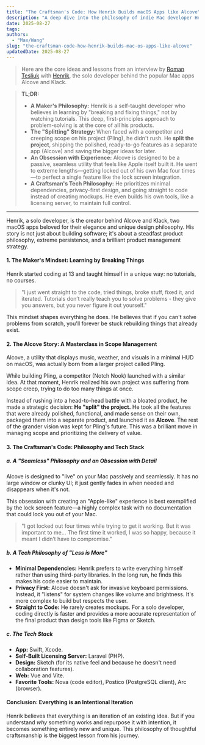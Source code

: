 ```yaml
---
title: "The Craftsman's Code: How Henrik Builds macOS Apps like Alcove"
description: "A deep dive into the philosophy of indie Mac developer Henrik, creator of Alcove and Klack. Learn his 'split strategy' for scope management, his obsession with detail, and his 'code-first' approach."
date: 2025-08-27
tags:
authors:
  - "Max/Wang"
slug: "the-craftsman-code-how-henrik-builds-mac-os-apps-like-alcove"
updatedDate: 2025-08-27
---
```

> Here are the core ideas and lessons from an interview by [Roman Tesliuk](https://x.com/RomaTesla) with [Henrik](https://x.com/henrikruscon), the solo developer behind the popular Mac apps Alcove and Klack.

> **TL;DR:**
>
> * **A Maker's Philosophy:** Henrik is a self-taught developer who believes in learning by "breaking and fixing things," not by watching tutorials. This deep, first-principles approach to problem-solving is at the core of all his products.
> * **The "Splitting" Strategy:** When faced with a competitor and creeping scope on his project (Pling), he didn't rush. He **split the project**, shipping the polished, ready-to-go features as a separate app (Alcove) and saving the bigger ideas for later.
> * **An Obsession with Experience:** Alcove is designed to be a passive, seamless utility that feels like Apple itself built it. He went to extreme lengths—getting locked out of his own Mac four times—to perfect a single feature like the lock screen integration.
> * **A Craftsman's Tech Philosophy:** He prioritizes minimal dependencies, privacy-first design, and going straight to code instead of creating mockups. He even builds his own tools, like a licensing server, to maintain full control.

***


Henrik, a solo developer, is the creator behind Alcove and Klack, two macOS apps beloved for their elegance and unique design philosophy. His story is not just about building software; it's about a steadfast product philosophy, extreme persistence, and a brilliant product management strategy.

#### **1. The Maker's Mindset: Learning by Breaking Things**

Henrik started coding at 13 and taught himself in a unique way: no tutorials, no courses.
> "I just went straight to the code, tried things, broke stuff, fixed it, and iterated. Tutorials don’t really teach you to solve problems - they give you answers, but you never figure it out yourself."

This mindset shapes everything he does. He believes that if you can't solve problems from scratch, you'll forever be stuck rebuilding things that already exist.

#### **2. The Alcove Story: A Masterclass in Scope Management**

Alcove, a utility that displays music, weather, and visuals in a minimal HUD on macOS, was actually born from a larger project called Pling.

While building Pling, a competitor (Notch Nook) launched with a similar idea. At that moment, Henrik realized his own project was suffering from scope creep, trying to do too many things at once.

Instead of rushing into a head-to-head battle with a bloated product, he made a strategic decision:
**He "split" the project.**
He took all the features that were already polished, functional, and made sense on their own, packaged them into a separate product, and launched it as **Alcove**. The rest of the grander vision was kept for Pling's future. This was a brilliant move in managing scope and prioritizing the delivery of value.

#### **3. The Craftsman's Code: Philosophy and Tech Stack**

##### **a. A "Seamless" Philosophy and an Obsession with Detail**
Alcove is designed to "live" on your Mac passively and seamlessly. It has no large window or clunky UI; it just gently fades in when needed and disappears when it's not.

This obsession with creating an "Apple-like" experience is best exemplified by the lock screen feature—a highly complex task with no documentation that could lock you out of your Mac.
> "I got locked out four times while trying to get it working. But it was important to me... The first time it worked, I was so happy, because it meant I didn’t have to compromise."

##### **b. A Tech Philosophy of "Less is More"**
* **Minimal Dependencies:** Henrik prefers to write everything himself rather than using third-party libraries. In the long run, he finds this makes his code easier to maintain.
* **Privacy First:** Alcove doesn't ask for invasive keyboard permissions. Instead, it "listens" for system changes like volume and brightness. It's more complex to build but respects the user.
* **Straight to Code:** He rarely creates mockups. For a solo developer, coding directly is faster and provides a more accurate representation of the final product than design tools like Figma or Sketch.

##### **c. The Tech Stack**
* **App:** Swift, Xcode.
* **Self-Built Licensing Server:** Laravel (PHP).
* **Design:** Sketch (for its native feel and because he doesn't need collaboration features).
* **Web:** Vue and Vite.
* **Favorite Tools:** Nova (code editor), Postico (PostgreSQL client), Arc (browser).

#### **Conclusion: Everything is an Intentional Iteration**
Henrik believes that everything is an iteration of an existing idea. But if you understand *why* something works and repurpose it with intention, it becomes something entirely new and unique. This philosophy of thoughtful craftsmanship is the biggest lesson from his journey.
